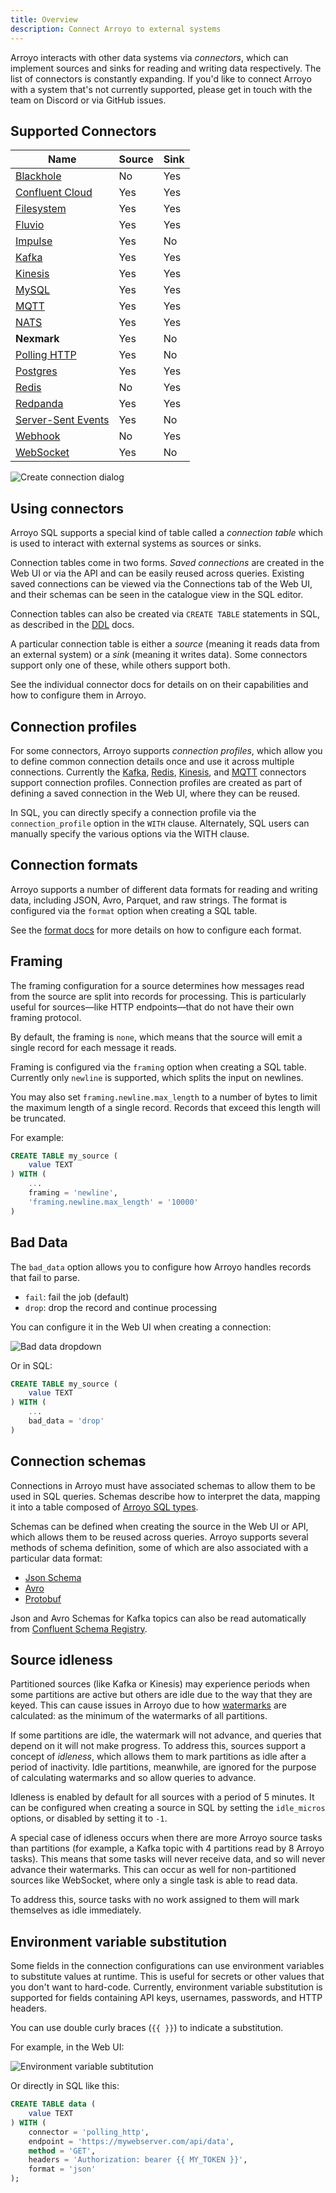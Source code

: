 ```yaml
---
title: Overview
description: Connect Arroyo to external systems
---
```


Arroyo interacts with other data systems via _connectors_, which can implement sources and sinks for reading and writing
data respectively. The list of connectors is constantly expanding. If you'd like to connect Arroyo with a system that's
not currently supported, please get in touch with the team on Discord or via GitHub issues.

## Supported Connectors

| Name | Source | Sink |
| ---- | ------ | ---- |
| [Blackhole](/connectors/blackhole) | No | Yes |
| [Confluent Cloud](/connectors/confluent) | Yes | Yes |
| [Filesystem](/connectors/filesystem) | Yes | Yes |
| [Fluvio](/connectors/fluvio) | Yes | Yes |
| [Impulse](/connectors/impulse) | Yes | No |
| [Kafka](/connectors/kafka) | Yes | Yes |
| [Kinesis](/connectors/kinesis) | Yes | Yes |
| [MySQL](/connectors/mysql) | Yes | Yes |
| [MQTT](/connectors/mqtt) | Yes | Yes |
| [NATS](/connectors/nats) | Yes | Yes |
| **Nexmark** | Yes | No |
| [Polling HTTP](/connectors/polling-http) | Yes | No |
| [Postgres](/connectors/postgres) | Yes | Yes |
| [Redis](/connectors/redis) | No | Yes |
| [Redpanda](/connectors/redpanda) | Yes | Yes |
| [Server-Sent Events](/connectors/server-sent-events) | Yes | No |
| [Webhook](/connectors/webhook) | No | Yes |
| [WebSocket](/connectors/websocket) | Yes | No |

<img src="/images/create_connection.png" alt="Create connection dialog" />

## Using connectors

Arroyo SQL supports a special kind of table called a _connection table_ which is
used to interact with external systems as sources or sinks.

Connection tables come in two forms. _Saved connections_ are created in the Web UI
or via the API and can be easily reused across queries. Existing saved connections
can be viewed via the Connections tab of the Web UI, and their schemas can be seen
in the catalogue view in the SQL editor.

Connection tables can also be created via `CREATE TABLE` statements in SQL, as described
in the [DDL](/sql/ddl) docs.

A particular connection table is either a _source_ (meaning it reads data from
an external system) or a _sink_ (meaning it writes data). Some connectors support
only one of these, while others support both.

See the individual connector docs for details on on their capabilities and how
to configure them in Arroyo.

## Connection profiles

For some connectors, Arroyo supports _connection profiles_,
which allow you to define common connection details once and use it across multiple connections.
Currently the [Kafka](/connectors/kafka),
[Redis](/connectors/redis), [Kinesis](/connectors/kinesis), and [MQTT](/connectors/mqtt) connectors support connection profiles.
Connection profiles are created as part of defining a saved connection in the Web UI,
where they can be reused.

In SQL, you can directly specify a connection profile via the `connection_profile` option in the `WITH` clause.
Alternately, SQL users can manually specify the various options via the WITH clause.

## Connection formats

Arroyo supports a number of different data formats for reading and writing data, including
JSON, Avro, Parquet, and raw strings. The format is configured via the `format` option
when creating a SQL table.

See the [format docs](/connectors/formats) for more details on how to configure each format.

## Framing

The framing configuration for a source determines how messages read from the
source are split into records for processing. This is particularly useful for
sources—like HTTP endpoints—that do not have their own framing protocol.

By default, the framing is `none`, which means that the source will emit a
single record for each message it reads.

Framing is configured via the `framing` option when creating a SQL table. Currently
only `newline` is supported, which splits the input on newlines.

You may also set `framing.newline.max_length` to a number of bytes to limit the
maximum length of a single record. Records that exceed this length will be truncated.

For example:

```sql
CREATE TABLE my_source (
    value TEXT
) WITH (
    ...
    framing = 'newline',
    'framing.newline.max_length' = '10000'
)
```

## Bad Data

The `bad_data` option allows you to configure how Arroyo handles records that fail
to parse.

- `fail`: fail the job (default)
- `drop`: drop the record and continue processing

You can configure it in the Web UI when creating a connection:

<img src="/images/bad_data.png" alt="Bad data dropdown" />

Or in SQL:

```sql
CREATE TABLE my_source (
    value TEXT
) WITH (
    ...
    bad_data = 'drop'
)
```

## Connection schemas

Connections in Arroyo must have associated schemas to allow them to be used in
SQL queries. Schemas describe how to interpret the data, mapping it into a table
composed of [Arroyo SQL types](/sql/data-types).

Schemas can be defined when creating the source in the Web UI or API, which
allows them to be reused across queries. Arroyo supports several methods of
schema definition, some of which are also associated with a particular data
format:

* [Json Schema](https://json-schema.org/)
* [Avro](https://avro.apache.org/docs/current/spec.html)
* [Protobuf](https://developers.google.com/protocol-buffers)

Json and Avro Schemas for Kafka topics can also be read automatically from
[Confluent Schema Registry](https://docs.confluent.io/platform/current/schema-registry/index.html).


## Source idleness

Partitioned sources (like Kafka or Kinesis) may experience periods when some
partitions are active but others are idle due to the way that they are keyed.
This can cause issues in Arroyo due to how [watermarks](/concepts/#watermarks) are
calculated: as the minimum of the watermarks of all partitions.

If some partitions are idle, the watermark will not advance, and queries that
depend on it will not make progress. To address this, sources support a concept
of _idleness_, which allows them to mark partitions as idle after a period of
inactivity. Idle partitions, meanwhile, are ignored for the purpose of calculating
watermarks and so allow queries to advance.

Idleness is enabled by default for all sources with a period of 5 minutes. It can be
configured when creating a source in SQL by setting the `idle_micros` options, or disabled
by setting it to `-1`.

A special case of idleness occurs when there are more Arroyo source tasks than partitions
(for example, a Kafka topic with 4 partitions read by 8 Arroyo tasks). This means that
some tasks will never receive data, and so will never advance their watermarks. This can
occur as well for non-partitioned sources like WebSocket, where only a single task is
able to read data.

To address this, source tasks with no work assigned to them will mark themselves as idle
immediately.

## Environment variable substitution

Some fields in the connection configurations can use environment variables to substitute values
at runtime. This is useful for secrets or other values that you don't want to hard-code.
Currently, environment variable substitution is supported for fields containing API keys,
usernames, passwords, and HTTP headers.

You can use double curly braces (`{{ }}`) to indicate a substitution.

For example, in the Web UI:

<img src="/images/env_var.png" alt="Environment variable subtitution" />

Or directly in SQL like this:

```sql
CREATE TABLE data (
    value TEXT
) WITH (
    connector = 'polling_http',
    endpoint = 'https://mywebserver.com/api/data',
    method = 'GET',
    headers = 'Authorization: bearer {{ MY_TOKEN }}',
    format = 'json'
);
```
